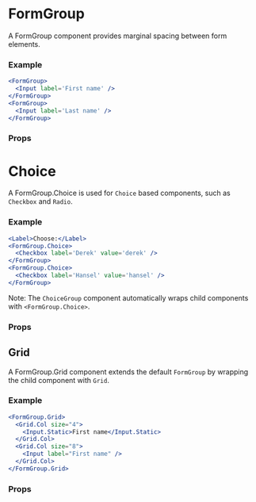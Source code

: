 
<Meta title="🛠 Utilities/UI Convenience/FormGroup" />

# FormGroup

A FormGroup component provides marginal spacing between form elements.

### Example

```jsx
<FormGroup>
  <Input label='First name' />
</FormGroup>
<FormGroup>
  <Input label='Last name' />
</FormGroup>
```

### Props

<ArgsTable of={FormGroup} />

# Choice

A FormGroup.Choice is used for `Choice` based components, such as `Checkbox` and `Radio`.

### Example

```jsx
<Label>Choose:</Label>
<FormGroup.Choice>
  <Checkbox label='Derek' value='derek' />
</FormGroup>
<FormGroup.Choice>
  <Checkbox label='Hansel' value='hansel' />
</FormGroup>
```

Note: The `ChoiceGroup` component automatically wraps child components with `<FormGroup.Choice>`.

### Props

<ArgsTable of={FormGroup.Choice} />

## Grid

A FormGroup.Grid component extends the default `FormGroup` by wrapping the child component with `Grid`.

### Example

```jsx
<FormGroup.Grid>
  <Grid.Col size="4">
    <Input.Static>First name</Input.Static>
  </Grid.Col>
  <Grid.Col size="8">
    <Input label="First name" />
  </Grid.Col>
</FormGroup.Grid>
```

### Props

<ArgsTable of={FormGroup.Grid} />
